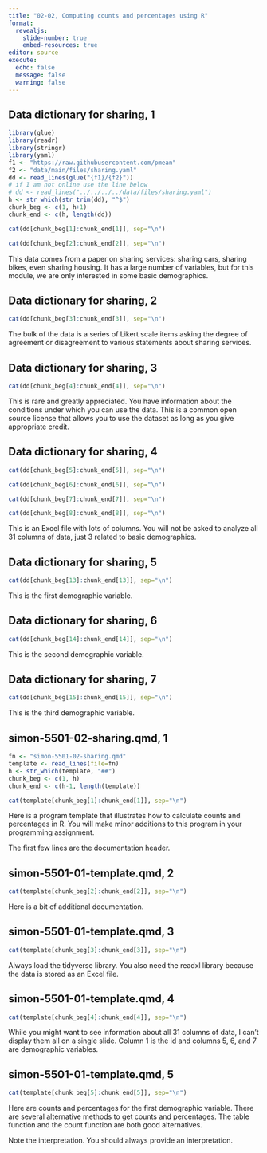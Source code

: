 ```yaml
---
title: "02-02, Computing counts and percentages using R"
format: 
  revealjs:
    slide-number: true
    embed-resources: true
editor: source
execute:
  echo: false
  message: false
  warning: false
---
```


## Data dictionary for sharing, 1

```r
library(glue)
library(readr)
library(stringr)
library(yaml)
f1 <- "https://raw.githubusercontent.com/pmean"
f2 <- "data/main/files/sharing.yaml"
dd <- read_lines(glue("{f1}/{f2}"))
# if I am not online use the line below
# dd <- read_lines("../../../../data/files/sharing.yaml")
h <- str_which(str_trim(dd), "^$")
chunk_beg <- c(1, h+1)
chunk_end <- c(h, length(dd))
```

```r
cat(dd[chunk_beg[1]:chunk_end[1]], sep="\n")
```

```r
cat(dd[chunk_beg[2]:chunk_end[2]], sep="\n")
```

:::notes
This data comes from a paper on sharing services: sharing cars, sharing bikes, even sharing housing. It has a large number of variables, but for this module, we are only interested in some basic demographics.
:::

## Data dictionary for sharing, 2

```r
cat(dd[chunk_beg[3]:chunk_end[3]], sep="\n")
```

:::notes
The bulk of the data is a series of Likert scale items asking the degree of agreement or disagreement to various statements about sharing services.
:::

## Data dictionary for sharing, 3

```r
cat(dd[chunk_beg[4]:chunk_end[4]], sep="\n")
```

:::notes
This is rare and greatly appreciated. You have information about the conditions under which you can use the data. This is a common open source license that allows you to use the dataset as long as you give appropriate credit.
:::

## Data dictionary for sharing, 4

```r
cat(dd[chunk_beg[5]:chunk_end[5]], sep="\n")
```

```r
cat(dd[chunk_beg[6]:chunk_end[6]], sep="\n")
```

```r
cat(dd[chunk_beg[7]:chunk_end[7]], sep="\n")
```

```r
cat(dd[chunk_beg[8]:chunk_end[8]], sep="\n")
```

:::notes
This is an Excel file with lots of columns. You will not be asked to analyze all 31 columns of data, just 3 related to basic demographics.
:::

## Data dictionary for sharing, 5

```r
cat(dd[chunk_beg[13]:chunk_end[13]], sep="\n")
```

:::notes
This is the first demographic variable.
:::

## Data dictionary for sharing, 6

```r
cat(dd[chunk_beg[14]:chunk_end[14]], sep="\n")
```

:::notes
This is the second demographic variable.
:::

## Data dictionary for sharing, 7

```r
cat(dd[chunk_beg[15]:chunk_end[15]], sep="\n")
```

:::notes
This is the third demographic variable.
:::

## simon-5501-02-sharing.qmd, 1

```r
fn <- "simon-5501-02-sharing.qmd"
template <- read_lines(file=fn)
h <- str_which(template, "##")
chunk_beg <- c(1, h)
chunk_end <- c(h-1, length(template))
```

```r
cat(template[chunk_beg[1]:chunk_end[1]], sep="\n")
```

:::notes
Here is a program template that illustrates how to calculate counts and percentages in R. You will make minor additions to this program in your programming assignment.

The first few lines are the documentation header.
:::

## simon-5501-01-template.qmd, 2

```r
cat(template[chunk_beg[2]:chunk_end[2]], sep="\n")
```

:::notes
Here is a bit of additional documentation.
:::

## simon-5501-01-template.qmd, 3

```r
cat(template[chunk_beg[3]:chunk_end[3]], sep="\n")
```

:::notes
Always load the tidyverse library. You also need the readxl library because the data is stored as an Excel file.
:::

## simon-5501-01-template.qmd, 4

```r
cat(template[chunk_beg[4]:chunk_end[4]], sep="\n")
```

:::notes
While you might want to see information about all 31 columns of data, I can't display them all on a single slide. Column 1 is the id and columns 5, 6, and 7 are demographic variables.
:::

## simon-5501-01-template.qmd, 5

```r
cat(template[chunk_beg[5]:chunk_end[5]], sep="\n")
```

:::notes
Here are counts and percentages for the first demographic variable. There are several alternative methods to get counts and percentages. The table function and the count function are both good alternatives.

Note the interpretation. You should always provide an interpretation.
:::